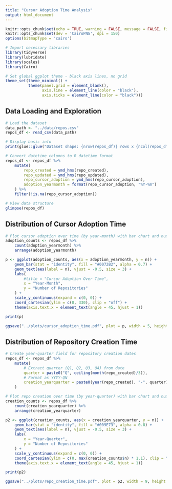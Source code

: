 ```yaml
---
title: "Cursor Adoption Time Analysis"
output: html_document
---
```


```r
knitr::opts_chunk$set(echo = TRUE, warning = FALSE, message = FALSE, fig.width = 5, fig.height = 3)
knitr::opts_chunk$set(dev = 'CairoPNG', dpi = 150)
options(bitmapType = 'cairo')
```

```r
# Import necessary libraries
library(tidyverse)
library(lubridate)
library(scales)
library(Cairo)

# Set global ggplot theme - black axis lines, no grid
theme_set(theme_minimal() +
          theme(panel.grid = element_blank(),
                axis.line = element_line(color = "black"),
                axis.ticks = element_line(color = "black")))
```

## Data Loading and Exploration

```r
# Load the dataset
data_path <- "../data/repos.csv"
repos_df <- read_csv(data_path)

# Display basic info
print(glue::glue("Dataset shape: {nrow(repos_df)} rows x {ncol(repos_df)} columns"))

# Convert datetime columns to R datetime format
repos_df <- repos_df %>%
    mutate(
        repo_created = ymd_hms(repo_created),
        repo_updated = ymd_hms(repo_updated),
        repo_cursor_adoption = ymd_hms(repo_cursor_adoption),
        adoption_yearmonth = format(repo_cursor_adoption, "%Y-%m")
    ) %>%
    filter(!is.na(repo_cursor_adoption))

# View data structure
glimpse(repos_df)
```

## Distribution of Cursor Adoption Time

```r
# Plot cursor adoption over time (by year-month) with bar chart and numbers on top
adoption_counts <- repos_df %>%
    count(adoption_yearmonth) %>%
    arrange(adoption_yearmonth)

p <- ggplot(adoption_counts, aes(x = adoption_yearmonth, y = n)) +
    geom_bar(stat = "identity", fill = "#0072B2", alpha = 0.7) +
    geom_text(aes(label = n), vjust = -0.5, size = 3) +
    labs(
        #title = "Cursor Adoption Over Time",
        x = "Year-Month",
        y = "Number of Repositories"
    ) +
    scale_y_continuous(expand = c(0, 0)) +
    coord_cartesian(ylim = c(0, 330), clip = "off") +
    theme(axis.text.x = element_text(angle = 45, hjust = 1))

print(p)

ggsave("../plots/cursor_adoption_time.pdf", plot = p, width = 5, height = 2.5, device = CairoPDF)
```

## Distribution of Repository Creation Time

```r
# Create year-quarter field for repository creation dates
repos_df <- repos_df %>%
    mutate(
        # Extract quarter (Q1, Q2, Q3, Q4) from date
        quarter = paste0("Q", ceiling(month(repo_created)/3)),
        # Format as YYYY-QN
        creation_yearquarter = paste0(year(repo_created), "-", quarter)
    )

# Plot repo creation over time (by year-quarter) with bar chart and numbers on top
creation_counts <- repos_df %>%
    count(creation_yearquarter) %>%
    arrange(creation_yearquarter)

p2 <- ggplot(creation_counts, aes(x = creation_yearquarter, y = n)) +
    geom_bar(stat = "identity", fill = "#009E73", alpha = 0.8) +
    geom_text(aes(label = n), vjust = -0.5, size = 3) +
    labs(
        x = "Year-Quarter",
        y = "Number of Repositories"
    ) +
    scale_y_continuous(expand = c(0, 0)) +
    coord_cartesian(ylim = c(0, max(creation_counts$n) * 1.1), clip = "off") +
    theme(axis.text.x = element_text(angle = 45, hjust = 1))

print(p2)

ggsave("../plots/repo_creation_time.pdf", plot = p2, width = 9, height = 3, device = CairoPDF)
```
